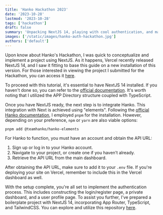 ```yaml
---
title: 'Hanko Hackathon 2023'
date: '2023-10-28'
lastmod: '2023-10-28'
tags: ['hackathon']
draft: false
summary: 'Unpacking NextJS 14, playing with cool authentication, and making setup a breeze! Hanko Hackathon 2023'
images: ['/static/images/hanko-auth-hackathon.jpg']
authors: ['default']
---
```


Upon know about Hanko's Hackathon, I was quick to conceptualize and implement a project using NextJS.
As it happens, Vercel recently released NextJS 14, and I saw it fitting to base this guide on a new installation of this version. For those interested in viewing the project I submitted for the Hackathon, you can access it [here](https://hanko-hackathon.vercel.app/).

To proceed with this tutorial, it's essential to have NextJS 14 installed. If you haven't done so, you can refer to the [official documentation](https://nextjs.org/docs/getting-started/installation). It's worth noting that I utilized the APP Directory structure coupled with TypeScript.

Once you have NextJS ready, the next step is to integrate Hanko. This integration with Next is achieved using "elements". Following the [official Hanko documentation](https://docs.hanko.io/quickstarts/fullstack/next), I employed `pnpm` for the installation. However, depending on your preference, `npm` or `yarn` are also viable options:

```
pnpm add @teamhanko/hanko-elements
```

For Hanko to function, you must have an account and obtain the API URL:

1. Sign up or log in to your Hanko account.
2. Navigate to your project, or create one if you haven’t already.
3. Retrieve the API URL from the main dashboard.

After obtaining the API URL, make sure to add it to your `.env` file. If you're deploying your site on Vercel, remember to include this in the Vercel dashboard as well.

With the setup complete, you're all set to implement the authentication process. This includes constructing the login/register page, a private dashboard, and a user profile page. To assist you further, I've prepared a boilerplate project with NextJS 14, incorporating App Router, TypeScript, and TailwindCSS. You can explore and utilize this repository [here](https://github.com/johanguse/nextjs14-hanko-auth).
